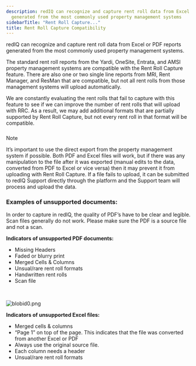 ```yaml
---
description: redIQ can recognize and capture rent roll data from Excel or PDF reports
  generated from the most commonly used property management systems
sidebarTitle: "Rent Roll Capture..."
title: Rent Roll Capture Compatibility
---
```


redIQ can recognize and capture rent roll data from Excel or PDF reports generated from the most commonly used property management systems.


The standard rent roll reports from the Yardi, OneSite, Entrata, and AMSI property management systems are compatible with the Rent Roll Capture feature. There are also one or two single line reports from MRI, Rent Manager, and ResMan that are compatible, but not all rent rolls from those management systems will upload automatically.


We are constantly evaluating the rent rolls that fail to capture with this feature to see if we can improve the number of rent rolls that will upload with RRC. As a result, we may add additional formats that are partially supported by Rent Roll Capture, but not every rent roll in that format will be compatible.



##### 
Note


It’s important to use the direct export from the property management system if possible. Both PDF and Excel files will work, but if there was any manipulation to the file after it was exported (manual edits to the data, converted from PDF to Excel or vice versa) then it may prevent it from uploading with Rent Roll Capture.
If a file fails to upload, it can be submitted to redIQ Support directly through the platform and the Support team will process and upload the data.



### **Examples of unsupported documents:**



In order to capture in redIQ, the quality of PDF’s have to be clear and legible. Scan files generally do not work. Please make sure the PDF is a source file and not a scan.


**Indicators of unsupported PDF documents:**


* Missing Headers
* Faded or blurry print
* Merged Cells & Columns
* Unsual/rare rent roll formats
* Handwritten rent rolls
* Scan file


 


<Frame>
  <img src="/images/rediq/f387ba8a59f910c38b77fa8364e803d4084856c2.png" alt="blobid0.png" />
</Frame>


**Indicators of unsupported Excel files:**


* Merged cells & columns
* “Page 1” on top of the page. This indicates that the file was converted from another Excel or PDF
* Always use the original source file.
* Each column needs a header
* Unsual/rare rent roll formats


<Frame>
  <img src="Skip,%20since%20insertion%20is%20handled%20via%20gallery" alt="" />
</Frame>


<Frame>
  <img src="/images/rediq/651fc4e28bd70ebdd88a17a0a3d6ddfd513cce26.png" alt="" />
</Frame>


<Frame>
  <img src="/images/rediq/5deb8c1c5376659a55cdb2889a990c2ffd99e11a.png" alt="" />
</Frame>
